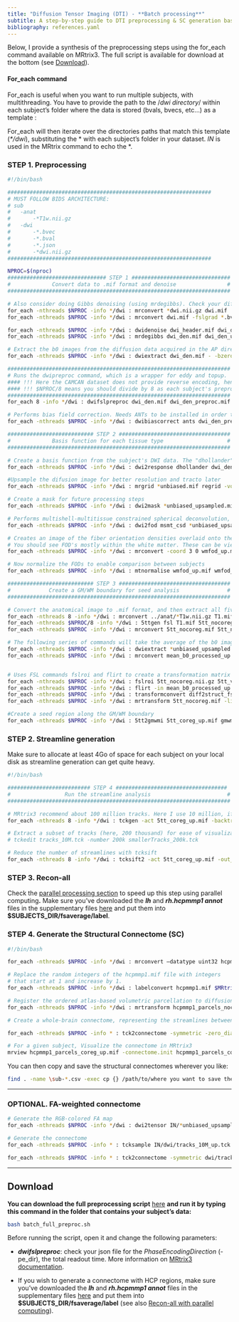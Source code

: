 ```yaml
---
title: "Diffusion Tensor Imaging (DTI) - **Batch processing**"
subtitle: A step-by-step guide to DTI preprocessing & SC generation based on MRtrix3
bibliography: references.yaml
---
```


Below, I provide a synthesis of the preprocessing steps using the for_each command available on MRtrix3. The full script is available for download at the bottom (see [Download]).

#### For_each command

For_each is useful when you want to run multiple subjects, with multithreading. You have to provide the path to the /*dwi directory*/ within each subject's folder where the data is stored (bvals, bvecs, etc...) as a template :

For_each will then iterate over the directories paths that match this template (*\*/dwi*), substituting the \* with each subject's folder in your dataset. *IN* is used in the MRtrix command to echo the \*.

### STEP 1. Preprocessing

``` bash
#!/bin/bash

################################################################
# MUST FOLLOW BIDS ARCHITECTURE:
# sub
#   -anat
#       -*T1w.nii.gz
#   -dwi
#       -*.bvec
#       -*.bval
#       -*.json
#       -*dwi.nii.gz
################################################################

NPROC=$(nproc)
############################### STEP 1 ###############################
#             Convert data to .mif format and denoise                #
######################################################################

# Also consider doing Gibbs denoising (using mrdegibbs). Check your diffusion data for ringing artifacts before deciding whether to use it
for_each -nthreads $NPROC -info */dwi : mrconvert *dwi.nii.gz dwi.mif 
for_each -nthreads $NPROC -info */dwi : mrconvert dwi.mif -fslgrad *.bvec *.bval dwi_header.mif 

for_each -nthreads $NPROC -info */dwi : dwidenoise dwi_header.mif dwi_den.mif -noise noise.mif 
for_each -nthreads $NPROC -info */dwi : mrdegibbs dwi_den.mif dwi_den_unr.mif 

# Extract the b0 images from the diffusion data acquired in the AP direction
for_each -nthreads $NPROC -info */dwi : dwiextract dwi_den.mif - -bzero \| mrmath - mean mean_b0_AP.mif -axis 3 

######################################################################
# Runs the dwipreproc command, which is a wrapper for eddy and topup.
#### !!! Here the CAMCAN dataset does not provide reverse encoding, hence -rpe_none !!! ####
#### !!! $NPROC/8 means you should divide by 8 as each subject's preprocessing will be performed by 8 threads already (see at the end of the line) #### !!!
######################################################################
for_each 8 -info */dwi : dwifslpreproc dwi_den.mif dwi_den_preproc.mif -pe_dir AP -rpe_none -readout_time 0.0342002 -eddy_options " --slm=linear --data_is_shelled"  -nthreads 8

# Performs bias field correction. Needs ANTs to be installed in order to use the "ants" option (use "fsl" otherwise)
for_each -nthreads $NPROC -info */dwi : dwibiascorrect ants dwi_den_preproc.mif dwi_den_preproc_unbiased.mif -bias bias.mif 

########################### STEP 2 ###################################
#             Basis function for each tissue type                    #
######################################################################

# Create a basis function from the subject's DWI data. The "dhollander" function is best used for multi-shell acquisitions; it will estimate different basis functions for each tissue type. For single-shell acquisition, use the "tournier" function instead
for_each -nthreads $NPROC -info */dwi : dwi2response dhollander dwi_den_preproc_unbiased.mif wm.txt gm.txt csf.txt -voxels voxels.mif 

#Upsample the difusion image for better resolution and tracto later
for_each -nthreads $NPROC -info */dwi : mrgrid *unbiased.mif regrid -vox 1.25 dwi_unbiased_upsampled.mif

# Create a mask for future processing steps
for_each -nthreads $NPROC -info */dwi : dwi2mask *unbiased_upsampled.mif mask_up.mif

# Performs multishell-multitissue constrained spherical deconvolution, using the basis functions estimated above
for_each -nthreads $NPROC -info */dwi : dwi2fod msmt_csd *unbiased_upsampled.mif -mask mask_up.mif wm.txt wmfod_up.mif gm.txt gmfod_up.mif csf.txt csffod_up.mif 

# Creates an image of the fiber orientation densities overlaid onto the estimated tissues (Blue=WM; Green=GM; Red=CSF)
# You should see FOD's mostly within the white matter. These can be viewed later with the command "mrview vf.mif -odf.load_sh wmfod.mif"
for_each -nthreads $NPROC -info */dwi : mrconvert -coord 3 0 wmfod_up.mif - \| mrcat csffod_up.mif gmfod_up.mif - vf_up.mif 

# Now normalize the FODs to enable comparison between subjects
for_each -nthreads $NPROC -info */dwi : mtnormalise wmfod_up.mif wmfod_norm_up.mif gmfod_up.mif gmfod_norm_up.mif csffod_up.mif csffod_norm_up.mif -mask mask_up.mif 

########################### STEP 3 ###################################
#            Create a GM/WM boundary for seed analysis               #
######################################################################

# Convert the anatomical image to .mif format, and then extract all five tissue catagories (1=GM; 2=Subcortical GM; 3=WM; 4=CSF; 5=Pathological tissue)
for_each -nthreads 8 -info */dwi : mrconvert ../anat/*T1w.nii.gz T1.mif 
for_each -nthreads $NPROC/8 -info */dwi : 5ttgen fsl T1.mif 5tt_nocoreg.mif -nthreads 8 
for_each -nthreads $NPROC -info */dwi : mrconvert 5tt_nocoreg.mif 5tt_nocoreg.nii.gz

# The following series of commands will take the average of the b0 images (which have the best contrast), convert them to NIFTI format, and use it for coregistration.
for_each -nthreads $NPROC -info */dwi : dwiextract *unbiased_upsampled.mif - -bzero \| mrmath - mean mean_b0_processed_up.mif -axis 3 
for_each -nthreads $NPROC -info */dwi : mrconvert mean_b0_processed_up.mif mean_b0_processed_up.nii.gz 


# Uses FSL commands fslroi and flirt to create a transformation matrix for regisitration between the tissue map and the b0 images
for_each -nthreads $NPROC -info */dwi : fslroi 5tt_nocoreg.nii.gz 5tt_vol0.nii.gz 0 1 #Extract the first volume of the 5tt dataset (since flirt can only use 3D images, not 4D images)
for_each -nthreads $NPROC -info */dwi : flirt -in mean_b0_processed_up.nii.gz -ref 5tt_vol0.nii.gz -interp nearestneighbour -dof 6 -omat diff2struct_fsl_up.mat
for_each -nthreads $NPROC -info */dwi : transformconvert diff2struct_fsl_up.mat mean_b0_processed_up.nii.gz 5tt_nocoreg.nii.gz flirt_import diff2struct_mrtrix_up.txt 
for_each -nthreads $NPROC -info */dwi : mrtransform 5tt_nocoreg.mif -linear diff2struct_mrtrix_up.txt -inverse 5tt_coreg_up.mif 

#Create a seed region along the GM/WM boundary
for_each -nthreads $NPROC -info */dwi : 5tt2gmwmi 5tt_coreg_up.mif gmwmSeed_coreg_up.mif
```

### STEP 2. Streamline generation

Make sure to allocate at least 4Go of space for each subject on your local disk as streamline generation can get quite heavy.

``` bash
#!/bin/bash

########################## STEP 4 ###################################
#                 Run the streamline analysis                        #
######################################################################

# MRtrix3 recommend about 100 million tracks. Here I use 10 million, if only to save time. Read their papers and then make a decision
for_each -nthreads 8 -info */dwi : tckgen -act 5tt_coreg_up.mif -backtrack -seed_gmwmi gmwmSeed_coreg_up.mif -nthreads 8 -maxlength 250 -cutoff 0.06 -select 10000k wmfod_norm_up.mif tracks_10M_up.tck 

# Extract a subset of tracks (here, 200 thousand) for ease of visualization
# tckedit tracks_10M.tck -number 200k smallerTracks_200k.tck

# Reduce the number of streamlines with tcksift
for_each -nthreads 8 -info */dwi : tcksift2 -act 5tt_coreg_up.mif -out_mu sift_mu_up.txt -out_coeffs sift_coeffs_up.txt -nthreads 8 tracks_10M_up.tck wmfod_norm_up.mif sift_1M_up.txt 
```

### STEP 3. Recon-all

Check the [parallel processing section](parallel.qmd) to speed up this step using parallel computing**.** Make sure you've downloaded the ***lh*** and ***rh.hcpmmp1 annot*** files in the supplementary files [here](https://osf.io/fkyht/#!) and put them into **\$SUBJECTS_DIR/fsaverage/label**.

### STEP 4. Generate the Structural Connectome (SC)

``` bash
#!/bin/bash

for_each -nthreads $NPROC -info */dwi : mrconvert –datatype uint32 hcpmmp1.mgz  hcpmmp1.mif 

# Replace the random integers of the hcpmmp1.mif file with integers
# that start at 1 and increase by 1.
for_each -nthreads $NPROC -info */dwi : labelconvert hcpmmp1.mif $MRtrix3/share/mrtrix3/labelconvert/hcpmmp1_original.txt $MRtrix3/share/mrtrix3/labelconvert/hcpmmp1_ordered.txt hcpmmp1_parcels_nocoreg.mif 

# Register the ordered atlas-based volumetric parcellation to diffusion space.
for_each -nthreads $NPROC -info */dwi : mrtransform hcpmmp1_parcels_nocoreg.mif –linear diff2struct_mrtrix_up.txt –inverse –datatype uint32 hcpmmp1_parcels_coreg_up.mif 

# Create a whole-brain connectome, representing the streamlines between each parcellation pair in the atlas (in this case, 379x379). The "symmetric" option will make the lower diagonal the same as the upper diagonal, and the "scale_invnodevol" option will scale the connectome by the inverse of the size of the node

for_each -nthreads $NPROC -info * : tck2connectome -symmetric -zero_diagonal -scale_invnodevol -tck_weights_in IN/dwi/sift_1M_up.txt IN/dwi/tracks_10M_up.tck IN/dwi/hcpmmp1_parcels_coreg_up.mif IN/dwi/IN_hcpmmp1_parcels_coreg_up.csv -out_assignment IN/dwi/assignments_IN_hcpmmp1_parcels_coreg_up.csv 

# For a given subject, Visualize the connectome in MRtrix3
mrview hcpmmp1_parcels_coreg_up.mif -connectome.init hcpmmp1_parcels_coreg_up.mif -connectome.load sub*_up.csv
```

You can then copy and save the structural connectomes wherever you like:

``` bash
find . -name \sub-*.csv -exec cp {} /path/to/where you want to save the SC \;
```

------------------------------------------------------------------------

### OPTIONAL. FA-weighted connectome

``` bash
# Generate the RGB-colored FA map
for_each -nthreads $NPROC -info */dwi : dwi2tensor IN/*unbiased_upsampled.mif - \| tensor2metric - -fa - \| mrcalc - -abs IN/FA_up.mif

# Generate the connectome
for_each -nthreads $NPROC -info * : tcksample IN/dwi/tracks_10M_up.tck IN/dwi/FA_up.mif IN/dwi/IN_mean_FA_per_streamline_up.csv -stat_tck mean

for_each -nthreads $NPROC -info * : tck2connectome -symmetric dwi/tracks_10M_up.tck -tck_weights_in dwi/sift_1M_up.txt dwi/hcpmmp1_parcels_coreg_up.mif dwi/IN_mean_FA_connectome_up.csv -scale_file dwi/IN_mean_FA_per_streamline_up.csv -stat_edge mean
```

------------------------------------------------------------------------

## Download

**You can download the full preprocessing script** [here](https://github.com/ClementGuichet/clementguichet.github.io/blob/main/content/downloads/batch_full_preproc.sh) **and run it by typing this command in the folder that contains your subject's data:**

``` bash
bash batch_full_preproc.sh
```

Before running the script, open it and change the following parameters:

-   ***dwifslpreproc***: check your json file for the *PhaseEncodingDirection* (-pe_dir), the total readout time. More information on [MRtrix3 documentation](https://www.mrtrix.org/documentation/).

-   If you wish to generate a connectome with HCP regions, make sure you've downloaded the ***lh*** and ***rh.hcpmmp1 annot*** files in the supplementary files [here](https://osf.io/fkyht/#!) and put them into **\$SUBJECTS_DIR/fsaverage/label** (see also [Recon-all with parallel computing](parallel.qmd)).
